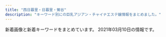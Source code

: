```yaml
---
title: "西日暮里・日暮里・鶯谷"
description: "キーワード別にの巨乳アジアン・チャイナエステ嬢情報をまとめました。"
---
```


新着画像と新着キーワードをまとめています。
2021年03月10日の情報です。

<DmmAffiliateIns />
<KeywordTable
  shops={
    [
    {
        "url": "http://lapis.tyo.cm/",
        "name": "\u30e9\u30d4\u30b9",
        "keywords": {
            "83": 4,
            "87": 4,
            "86": 8,
            "D": 16
        },
        "img_links": [
            "http://lapis.tyo.cm/images/new.jpg",
            "http://lapis.tyo.cm/images/s_face.jpg",
            "http://lapis.tyo.cm/images/pick_bj3.jpg",
            "http://lapis.tyo.cm/images/nbj1.jpg",
            "http://lapis.tyo.cm/images/s_pick.jpg",
            "http://lapis.tyo.cm/photos/sites/75/2021/01/2021010407562697.jpg",
            "http://lapis.tyo.cm/images/s_link.jpg",
            "http://lapis.tyo.cm/images/mobile.jpg",
            "http://lapis.tyo.cm/images/top.png",
            "http://lapis.tyo.cm/images/pick_bj1.jpg",
            "http://lapis.tyo.cm/images/s_blog.jpg",
            "http://lapis.tyo.cm/images/s_staff.jpg",
            "http://lapis.tyo.cm/photos/sites/75/2021/01/2021010407562482.jpg",
            "http://lapis.tyo.cm/photos/sites/75/2021/01/2021010407562324.jpg",
            "http://lapis.tyo.cm/photos/sites/75/2021/01/2021010407562290.jpg",
            "http://lapis.tyo.cm/images/nbj3.jpg"
        ],
        "station": "JR\u9daf\u8c37\u99c5\u5317\u53e3"
    },
    {
        "name": "\u306f\u305f\u3061",
        "station": "JR\u65e5\u66ae\u91cc\u99c5\u5357\u53e3",
        "keywords": {
            "E": 6,
            "D": 47,
            "85": 15,
            "F": 3,
            "C": 19,
            "86": 19,
            "94": 3
        },
        "img_links": [
            "http://www.mac-riraku106.xyz/uploads/191106/1-191106092S0357.jpg",
            "http://www.mac-riraku106.xyz/uploads/200310/1-200310130925920.jpg",
            "http://www.mac-riraku106.xyz/uploads/191128/1-19112Q3102OP.jpg",
            "http://www.mac-riraku106.xyz/uploads/200818/1-200QQ554231G.jpg",
            "http://www.mac-riraku106.xyz/static/picture/top-img09.png",
            "http://www.mac-riraku106.xyz/uploads/190906/1-1ZZ612503C39.jpg",
            "http://www.mac-riraku106.xyz/uploads/200317/1-20031G44235R7.jpg",
            "http://www.mac-riraku106.xyz/uploads/200801/1-200P1110412514.jpg",
            "http://www.mac-riraku106.xyz/uploads/190723/10-1.jpg",
            "http://www.mac-riraku106.xyz/uploads/200801/1-200P1110A4M2.jpg",
            "http://www.mac-riraku106.xyz/uploads/200608/1-20060Q0251EY.jpg",
            "http://www.mac-riraku106.xyz/uploads/200501/1-200501145011C2.jpg",
            "http://www.mac-riraku106.xyz/uploads/190723/21-1.jpg",
            "http://www.mac-riraku106.xyz/uploads/191128/1-19112Q3111UF.jpg",
            "http://www.mac-riraku106.xyz/uploads/200608/1-20060Q02506204.jpg",
            "http://www.mac-riraku106.xyz/uploads/191008/1-19100Q5451M20.jpg",
            "http://www.mac-riraku106.xyz/uploads/200325/1-2003251H340B9.jpg",
            "http://www.mac-riraku106.xyz/static/picture/michi01.png",
            "http://www.mac-riraku106.xyz/uploads/200317/1-20031G44220J0.jpg",
            "http://www.mac-riraku106.xyz/uploads/190723/1-2.jpg",
            "http://www.mac-riraku106.xyz/uploads/200310/1-200310130Z0421.jpg",
            "http://www.mac-riraku106.xyz/uploads/200501/1-200501144951148.jpg",
            "http://www.mac-riraku106.xyz/static/picture/top-img03.png",
            "http://www.mac-riraku106.xyz/uploads/200501/1-200501145002a7.jpg",
            "http://www.mac-riraku106.xyz/uploads/190723/23-2.jpg",
            "http://www.mac-riraku106.xyz/uploads/191209/1-191209123459153.jpg",
            "http://www.mac-riraku106.xyz/uploads/190826/1-1ZR6144611E0.jpg",
            "http://www.mac-riraku106.xyz/uploads/200317/1-20031G4420c38.jpg",
            "http://www.mac-riraku106.xyz/static/picture/call.png",
            "http://www.mac-riraku106.xyz/uploads/190723/1-1.jpg",
            "http://www.mac-riraku106.xyz/uploads/190723/25-1.jpg",
            "http://www.mac-riraku106.xyz/uploads/190723/33-1.jpg",
            "http://www.mac-riraku106.xyz/static/picture/tel.png",
            "http://www.mac-riraku106.xyz/uploads/200501/1-200501125251121.jpg",
            "http://www.mac-riraku106.xyz/uploads/190926/1-1Z926131R6102.jpg",
            "http://www.mac-riraku106.xyz/uploads/200310/1-20031013091I08.jpg",
            "http://www.mac-riraku106.xyz/uploads/190826/1-1ZR614462Qa.jpg",
            "http://www.mac-riraku106.xyz/uploads/200818/1-200QQ5535E92.jpg",
            "http://www.mac-riraku106.xyz/static/picture/top-img02.png",
            "http://www.mac-riraku106.xyz/uploads/190906/1-1ZZ6125225A4.jpg",
            "http://www.mac-riraku106.xyz/uploads/190723/23-3.jpg",
            "http://www.mac-riraku106.xyz/uploads/191128/1-19112Q31009521.jpg",
            "http://www.mac-riraku106.xyz/static/picture/2.jpg",
            "http://www.mac-riraku106.xyz/uploads/200501/1-200501125300127.jpg",
            "http://www.mac-riraku106.xyz/uploads/190723/34-1.jpg",
            "http://www.mac-riraku106.xyz/uploads/191209/1-191209122ZY50.jpg",
            "http://www.mac-riraku106.xyz/static/picture/top-img01.png",
            "http://www.mac-riraku106.xyz/uploads/191219/1-19121912423J29.jpg",
            "http://www.mac-riraku106.xyz/uploads/191106/1-191106092T0531.jpg",
            "http://www.mac-riraku106.xyz/uploads/190723/23-1.jpg",
            "http://www.mac-riraku106.xyz/static/picture/michi02.png",
            "http://www.mac-riraku106.xyz/uploads/190926/1-1Z926131T2408.jpg",
            "http://www.mac-riraku106.xyz/uploads/191106/1-191106092J62Y.jpg",
            "http://www.mac-riraku106.xyz/uploads/200801/1-200P1110631926.jpg",
            "http://www.mac-riraku106.xyz/uploads/190723/10-2.jpg",
            "http://www.mac-riraku106.xyz/uploads/191219/1-191219124141563.jpg",
            "http://www.mac-riraku106.xyz/uploads/191008/1-19100Q5453V63.jpg",
            "http://www.mac-riraku106.xyz/uploads/200501/1-200501125159161.jpg",
            "http://www.mac-riraku106.xyz/uploads/200818/1-200QQ55415J4.jpg",
            "http://www.mac-riraku106.xyz/uploads/190723/30-1.jpg",
            "http://www.mac-riraku106.xyz/uploads/200325/1-2003251H312V4.jpg",
            "http://www.mac-riraku106.xyz/uploads/200501/1-200501125150516.jpg",
            "http://www.mac-riraku106.xyz/static/picture/1.jpg",
            "http://www.mac-riraku106.xyz/uploads/191209/1-1912091229204E.jpg"
        ],
        "url": "http://www.mac-riraku106.xyz/"
    },
    {
        "keywords": {},
        "img_links": [
            "http://www.es-ms.work/images/s1.png",
            "http://www.es-ms.work/staff/kaya.jpg",
            "http://www.es-ms.work/images/interior_t.jpg",
            "http://www.es-ms.work/img/kaya1.jpg",
            "http://www.es-ms.work/images/rec1.jpg",
            "http://www.es-ms.work/staff/sayuri.jpg",
            "http://www.es-ms.work/images/sys.jpg",
            "http://www.es-ms.work/images/3.jpg",
            "http://www.es-ms.work/images/int1.jpg",
            "http://www.es-ms.work/images/2.jpg",
            "http://www.es-ms.work/images/head.jpg",
            "http://www.es-ms.work/images/1.jpg",
            "http://www.es-ms.work/images/news.jpg",
            "http://www.es-ms.work/staff/rina.jpg",
            "http://www.es-ms.work/img/sayuri1.jpg",
            "http://www.es-ms.work/images/tg.jpg",
            "http://www.es-ms.work/images/staff_t.jpg",
            "http://www.es-ms.work/images/rec2.jpg",
            "http://www.es-ms.work/images/int2.jpg",
            "http://www.es-ms.work/images/ac1.jpg",
            "http://www.es-ms.work/img/rina1.jpg"
        ],
        "url": "http://www.es-ms.work/",
        "name": "\u685c\u306e\u5bb6",
        "station": "JR\u9daf\u8c37\u99c5\u5317\u53e3"
    },
    {
        "station": "JR\u65e5\u66ae\u91cc\u99c5\u5357\u53e3",
        "name": "\u30bd\u30d5\u30a3\u30a2",
        "keywords": {
            "\u30c0\u30a4\u30ca\u30de\u30a4\u30c8": 1,
            "\u30bb\u30af\u30b7\u30fc": 18,
            "G": 2,
            "E": 1
        },
        "img_links": [
            "https://www.sofia-est.com/img/girl/thumb/s89_2.jpg",
            "https://www.sofia-est.com/img/material/pagetop_rollout.png",
            "https://www.sofia-est.com/img/material/page3_subt1.png",
            "https://www.sofia-est.com/img/material/top_newface.png",
            "https://www.sofia-est.com/img/material/gm3_rollout.png",
            "https://www.sofia-est.com/img/material/photo6.jpg",
            "https://www.sofia-est.com/img/material/course_tanta2.png",
            "https://www.sofia-est.com/img/material/top_kodawari.png",
            "https://www.sofia-est.com/img/girl/list/s57_list.jpg",
            "https://www.sofia-est.com/img/girl/thumb/s99_1.jpg",
            "https://www.sofia-est.com/img/material/page6_subt3.png",
            "https://www.sofia-est.com/img/material/coursepoint_rev2.png",
            "https://www.sofia-est.com/img/material/top_news.png",
            "https://www.sofia-est.com/img/material/doublecourse_rev1.png",
            "https://www.sofia-est.com/img/material/mob_t5.jpg",
            "https://www.sofia-est.com/img/girl/thumb/s97_2.jpg",
            "https://www.sofia-est.com/img/girl/thumb/s85_1.jpg",
            "https://www.sofia-est.com/img/girl/list/s92_list.jpg",
            "https://www.sofia-est.com/img/material/mob_t1.jpg",
            "https://www.sofia-est.com/img/girl/thumb/s94_1.jpg",
            "https://www.sofia-est.com/img/girl/thumb/s99_2.jpg",
            "https://www.sofia-est.com/img/material/mobileqr.png",
            "https://www.sofia-est.com/img/material/mob_m2_rev1.jpg",
            "https://www.sofia-est.com/img/girl/main/s111_1.jpg",
            "https://www.sofia-est.com/img/girl/thumb/s55_3.jpg",
            "https://www.sofia-est.com/img/material/page3_1_subt1.png",
            "https://www.sofia-est.com/img/material/top_kodawariimg1.jpg",
            "https://www.sofia-est.com/img/girl/list/s56_list.jpg",
            "https://www.sofia-est.com/img/girl/thumb/s81_5.jpg",
            "https://www.sofia-est.com/img/material/page4_subt2.png",
            "https://www.sofia-est.com/img/what/coupon202009.png",
            "https://www.sofia-est.com/img/girl/list/s85_list.jpg",
            "https://www.sofia-est.com/img/top/topslide20141211.jpg",
            "https://www.sofia-est.com/img/material/course_tanta1.png",
            "https://www.sofia-est.com/img/material/mob_t3.jpg",
            "https://www.sofia-est.com/img/material/mob_m1_rev1.jpg",
            "https://www.sofia-est.com/img/material/photo5.jpg",
            "https://www.sofia-est.com/img/girl/pickup/pickup20190509222453.jpg",
            "https://www.sofia-est.com/img/girl/thumb/s57_1.jpg",
            "https://www.sofia-est.com/img/material/page5_subt1.png",
            "https://www.sofia-est.com/img/material/top_twitter.png",
            "https://www.sofia-est.com/img/girl/list/s111_list.jpg",
            "https://www.sofia-est.com/img/girl/thumb/s89_1.jpg",
            "https://www.sofia-est.com/img/material/page8_subt2.png",
            "https://www.sofia-est.com/img/girl/main/s84_1.jpg",
            "https://www.sofia-est.com/img/material/top_pickup.png",
            "https://www.sofia-est.com/img/girl/thumb/s111_1.jpg",
            "https://www.sofia-est.com/img/material/top_movie.png",
            "https://www.sofia-est.com/img/girl/thumb/s85_2.jpg",
            "https://www.sofia-est.com/img/material/sd_rt_btn.png",
            "https://www.sofia-est.com/img/material/movie_left_yaji.png",
            "https://www.sofia-est.com/img/material/top_about.png",
            "https://www.sofia-est.com/img/material/gm5_rollout.png",
            "https://www.sofia-est.com/img/material/phototxt.jpg",
            "https://www.sofia-est.com/img/girl/main/s99_1.jpg",
            "https://www.sofia-est.com/img/girl/list/s94_list.jpg",
            "https://www.sofia-est.com/img/material/yakusoku.png",
            "https://www.sofia-est.com/img/material/mob_m5.jpg",
            "https://www.sofia-est.com/img/material/page7_subt1.png",
            "https://www.sofia-est.com/img/banner/koko_120x60.png",
            "https://www.sofia-est.com/img/material/hosi5.png",
            "https://www.sofia-est.com/img/top/topslide20141210.jpg",
            "https://www.sofia-est.com/img/girl/main/s85_1.jpg",
            "https://www.sofia-est.com/img/material/page6_subt2.png",
            "https://www.sofia-est.com/img/girl/thumb/s97_1.jpg",
            "https://www.sofia-est.com/img/girl/main/s94_1.jpg",
            "https://www.sofia-est.com/img/girl/pickup/pickup20200111122329.jpg",
            "https://www.sofia-est.com/img/girl/list/s100_list.jpg",
            "https://www.sofia-est.com/img/material/photo7.jpg",
            "https://www.sofia-est.com/img/girl/main/s57_1.jpg",
            "https://www.sofia-est.com/img/girl/list/s55_list.jpg",
            "https://www.sofia-est.com/img/material/mob_t4.jpg",
            "https://www.sofia-est.com/img/girl/thumb/s108_1.jpg",
            "https://www.sofia-est.com/img/girl/main/s81_1.jpg",
            "https://www.sofia-est.com/img/girl/main/s55_1.jpg",
            "https://www.sofia-est.com/img/girl/main/s92_1.jpg",
            "https://www.sofia-est.com/img/material/page4_subt1.png",
            "https://www.sofia-est.com/img/girl/main/s97_1.jpg",
            "https://www.sofia-est.com/img/material/page2_subt1.png",
            "https://www.sofia-est.com/img/material/page6_subt1.png",
            "https://www.sofia-est.com/img/material/gm6_rollout.png",
            "https://www.sofia-est.com/img/material/noimg_m.jpg",
            "https://www.sofia-est.com/img/girl/thumb/s56_1.jpg",
            "https://www.sofia-est.com/img/girl/thumb/s81_3.jpg",
            "https://www.sofia-est.com/img/girl/thumb/s92_1.jpg",
            "https://www.sofia-est.com/img/girl/list/s108_list.jpg",
            "https://www.sofia-est.com/img/material/courseoption_rev1.png",
            "https://www.sofia-est.com/img/material/noimg_thumb.jpg",
            "https://www.sofia-est.com/img/girl/thumb/s85_3.jpg",
            "https://www.sofia-est.com/img/material/photo1.jpg",
            "https://www.sofia-est.com/img/top/topslide20150918.jpg",
            "https://www.sofia-est.com/img/girl/main/s108_1.jpg",
            "https://www.sofia-est.com/img/material/gm2_rollout.png",
            "https://www.sofia-est.com/img/girl/main/s89_1.jpg",
            "https://www.sofia-est.com/img/material/photo3.jpg",
            "https://www.sofia-est.com/img/girl/thumb/s84_2.jpg",
            "https://www.sofia-est.com/img/material/mob_youtube.png",
            "https://www.sofia-est.com/img/girl/list/s99_list.jpg",
            "https://www.sofia-est.com/img/girl/list/s84_list.jpg",
            "https://www.sofia-est.com/img/material/page3_1_subt2.png",
            "https://www.sofia-est.com/img/girl/thumb/s81_4.jpg",
            "https://www.sofia-est.com/img/material/mob_m4.jpg",
            "https://www.sofia-est.com/img/material/mob_m3_rev1.jpg",
            "https://www.sofia-est.com/img/material/movie20141210.jpg",
            "https://www.sofia-est.com/img/girl/thumb/s55_1.jpg",
            "https://www.sofia-est.com/img/girl/thumb/s100_1.jpg",
            "https://www.sofia-est.com/img/girl/thumb/s92_2.jpg",
            "https://www.sofia-est.com/img/material/top_camp.png",
            "https://www.sofia-est.com/img/girl/mobilepickup/mobilepickup20200302124127.jpg",
            "https://www.sofia-est.com/img/girl/pickup/pickup20191220093623.jpg",
            "https://www.sofia-est.com/img/girl/list/s97_list.jpg",
            "https://www.sofia-est.com/img/girl/thumb/s81_2.jpg",
            "https://www.sofia-est.com/img/material/noimg_b.jpg",
            "https://www.sofia-est.com/img/girl/thumb/s55_2.jpg",
            "https://www.sofia-est.com/img/material/photobig.jpg",
            "https://www.sofia-est.com/img/girl/thumb/s56_2.jpg",
            "https://www.sofia-est.com/img/girl/pickup/pickup20191220093702.jpg",
            "https://www.sofia-est.com/img/girl/list/s89_list.jpg",
            "https://www.sofia-est.com/img/material/top_infomation.png",
            "https://www.sofia-est.com/img/girl/list/s81_list.jpg",
            "https://www.sofia-est.com/img/girl/thumb/s84_1.jpg",
            "https://www.sofia-est.com/img/material/photo2.jpg",
            "https://www.sofia-est.com/img/material/gm4_rollout.png",
            "https://www.sofia-est.com/img/material/photo4.jpg",
            "https://www.sofia-est.com/img/material/iph.png",
            "https://www.sofia-est.com/img/material/page8_subt1.png",
            "https://www.sofia-est.com/img/material/movie_right_yaji.png",
            "https://www.sofia-est.com/img/girl/main/s56_1.jpg",
            "https://www.sofia-est.com/img/material/movieicon.png",
            "https://www.sofia-est.com/img/material/photo8.jpg",
            "https://www.sofia-est.com/img/material/gm1_rollout.png",
            "https://www.sofia-est.com/img/material/page5_subt2.png",
            "https://www.sofia-est.com/img/girl/thumb/s94_2.jpg",
            "https://www.sofia-est.com/img/material/mob_t2.jpg",
            "https://www.sofia-est.com/img/girl/thumb/s81_1.jpg"
        ],
        "url": "https://www.sofia-est.com/"
    },
    {
        "keywords": {},
        "name": "\u5fc3\u7f8e",
        "station": "JR\u9daf\u8c37\u99c5\u5317\u53e3",
        "img_links": [
            "http://www.ai-lian.work/img/saya1.jpg",
            "http://www.ai-lian.work/images/int2.jpg",
            "http://www.ai-lian.work/images/2.jpg",
            "http://www.ai-lian.work/images/sys1.jpg",
            "http://www.ai-lian.work/images/rec1.jpg",
            "http://www.ai-lian.work/img/aya1.jpg",
            "http://www.ai-lian.work/images/staff_t.jpg",
            "http://www.ai-lian.work/images/3.jpg",
            "http://www.ai-lian.work/images/ta.jpg",
            "http://www.ai-lian.work/images/tel.jpg",
            "http://www.ai-lian.work/images/1.jpg",
            "http://www.ai-lian.work/images/interior_t.jpg",
            "http://www.ai-lian.work/images/int1.jpg",
            "http://www.ai-lian.work/images/head.jpg",
            "http://www.ai-lian.work/images/news.jpg",
            "http://www.ai-lian.work/img/yui1.jpg",
            "http://www.ai-lian.work/images/line.png",
            "http://www.ai-lian.work/images/mobile.jpg"
        ],
        "url": "http://www.ai-lian.work/"
    },
    {
        "station": "JR\u897f\u65e5\u66ae\u91cc\u99c5",
        "img_links": [
            "http://www.hohoemi.es-relax.info/images/r04.jpg",
            "http://www.hohoemi.es-relax.info/gals/yuyu1.jpg",
            "http://www.hohoemi.es-relax.info/gals/mirai1.jpg",
            "http://www.hohoemi.es-relax.info/gals/nana1.jpg",
            "http://www.hohoemi.es-relax.info/i/room/r01.jpg",
            "http://www.hohoemi.es-relax.info/gals/rika1.jpg",
            "http://www.hohoemi.es-relax.info/images/img04.jpg",
            "http://www.hohoemi.es-relax.info/images/newsbar.jpg",
            "http://www.hohoemi.es-relax.info/images/162-1.jpg",
            "http://www.hohoemi.es-relax.info/images/r02.jpg",
            "http://www.hohoemi.es-relax.info/images/img03.jpg",
            "http://www.hohoemi.es-relax.info/i/room/r04.jpg",
            "http://www.hohoemi.es-relax.info/images/r01.jpg",
            "http://www.hohoemi.es-relax.info/gals/egao1.jpg",
            "http://www.hohoemi.es-relax.info/images/r05.jpg",
            "http://www.hohoemi.es-relax.info/gals/monika1.jpg",
            "http://www.hohoemi.es-relax.info/gals/karin1.jpg",
            "http://www.hohoemi.es-relax.info/images/nanami1.jpg",
            "http://www.hohoemi.es-relax.info/i/room/r03.jpg",
            "http://www.hohoemi.es-relax.info/images/r03.jpg",
            "http://www.hohoemi.es-relax.info/gals/yuri1.jpg",
            "http://www.hohoemi.es-relax.info/images/img02.jpg",
            "http://www.hohoemi.es-relax.info/i/room/r02.jpg",
            "http://www.hohoemi.es-relax.info/gals/nanami1.jpg"
        ],
        "url": "http://www.hohoemi.es-relax.info/",
        "keywords": {},
        "name": "\u307b\u307b\u3048\u307f"
    },
    {
        "img_links": [
            "http://chou.ies.bz/images/s_staff.jpg",
            "http://chou.ies.bz/photos/sites/85/2019/07/2019070106320474.jpg",
            "http://chou.ies.bz/images/top.png",
            "http://chou.ies.bz/images/s1.png",
            "http://chou.ies.bz/images/n1.jpg",
            "http://chou.ies.bz/photos/sites/85/2020/12/2020120204150858.jpg",
            "http://chou.ies.bz/images/s_news.png",
            "http://chou.ies.bz/images/s_pick.png",
            "http://chou.ies.bz/photos/sites/85/2019/07/2019070106340260.jpg",
            "http://chou.ies.bz/photos/sites/85/2019/07/2019070106333414.jpg",
            "http://chou.ies.bz/images/s3.png",
            "http://chou.ies.bz/images/n3.png",
            "http://chou.ies.bz/photos/sites/85/2019/06/2019062803491517.jpg",
            "http://chou.ies.bz/photos/sites/85/2020/12/2020121802483415.jpg",
            "http://chou.ies.bz/images/s_link.png",
            "http://chou.ies.bz/photos/sites/85/2019/12/2019120602315853.jpg",
            "http://chou.ies.bz/photos/sites/85/2020/12/2020120204265615.jpg",
            "http://chou.ies.bz/photos/sites/85/2020/10/2020100610370157.jpg",
            "http://chou.ies.bz/photos/sites/85/2019/07/2019070509385227.jpg",
            "http://chou.ies.bz/photos/sites/85/2020/10/2020100610383828.jpg",
            "http://chou.ies.bz/images/mobile.png",
            "http://chou.ies.bz/photos/sites/85/2019/07/2019070106330942.jpg"
        ],
        "keywords": {
            "86": 7,
            "C": 1,
            "D": 9,
            "E": 1,
            "85": 1,
            "84": 2,
            "87": 1
        },
        "url": "http://chou.ies.bz/",
        "station": "JR\u897f\u65e5\u66ae\u91cc\u99c5",
        "name": "\u706f\u308a\u5c4b"
    },
    {
        "station": "JR\u9daf\u8c37\u99c5\u5317\u53e3",
        "name": "\u5065\u7f8e\u5802",
        "img_links": [
            "http://es-rlx.com/staff/anna/01mb.jpg",
            "http://es-rlx.com/staff/sakura/01.jpg",
            "http://es-rlx.com/img/access/roaddm.png",
            "http://es-rlx.com/staff/yuki/01.jpg",
            "http://es-rlx.com/staff/rumi/01.jpg",
            "http://es-rlx.com/img/access/road03.jpg",
            "http://es-rlx.com/staff/yuki/01mb.jpg",
            "http://es-rlx.com/img/ttl_rec.png",
            "http://es-rlx.com/img/youtube.jpg",
            "http://es-rlx.com/staff/sakura/01mb.jpg",
            "http://es-rlx.com/pic/top2.jpg",
            "http://es-rlx.com/pic/top1.jpg",
            "http://es-rlx.com/img/ft_tel.png",
            "http://es-rlx.com/staff/mai/01.jpg",
            "http://es-rlx.com/staff/rumi/01mb.jpg",
            "http://es-rlx.com/staff/minami/01mb.jpg",
            "http://es-rlx.com/img/ttl_staff.png",
            "http://es-rlx.com/i/files/homeimg.jpg",
            "http://es-rlx.com/staff/mai/01mb.jpg",
            "http://es-rlx.com/img/ttl_mobile.png",
            "http://es-rlx.com/staff/anna/01.jpg",
            "http://es-rlx.com/img/access/road02.jpg",
            "http://es-rlx.com/pic/top3.jpg",
            "http://es-rlx.com/img/access/road04.jpg",
            "http://es-rlx.com/img/access/kanban.png",
            "http://es-rlx.com/img/access/road01.jpg",
            "http://es-rlx.com/staff/minami/01.jpg",
            "http://es-rlx.com/img/ttl_tnew.png",
            "http://es-rlx.com/pic/head.png"
        ],
        "url": "http://es-rlx.com/",
        "keywords": {
            "C": 21
        }
    },
    {
        "name": "\u672a\u6765",
        "img_links": [
            "http://www.relax-mirai.info/images/risa1.jpg",
            "http://www.relax-mirai.info/i/images/momo1.jpg",
            "http://www.relax-mirai.info/gals/aki1.jpg",
            "http://www.relax-mirai.info/gals/kaka1.jpg",
            "http://www.relax-mirai.info/images/momo1.jpg",
            "http://www.relax-mirai.info/images/info01.jpg",
            "http://www.relax-mirai.info/gals/risa1.jpg",
            "http://www.relax-mirai.info/images/qr.jpg",
            "http://www.relax-mirai.info/i/images/sayuri1.jpg",
            "http://www.relax-mirai.info/images/sayuri1.jpg",
            "http://www.relax-mirai.info/gals/emi1.jpg",
            "http://www.relax-mirai.info/images/m03.jpg",
            "http://www.relax-mirai.info/i/120/sayuri1.jpg",
            "http://www.relax-mirai.info/images/info02.jpg",
            "http://www.relax-mirai.info/images/m02.jpg",
            "http://www.relax-mirai.info/images/m04.jpg"
        ],
        "url": "http://www.relax-mirai.info/",
        "keywords": {},
        "station": "\u65e5\u66ae\u91cc\u99c5\u6771\u53e3"
    },
    {
        "url": "http://esthe-aroma.red/",
        "station": "JR\u65e5\u66ae\u91cc\u99c5\u6771\u53e3",
        "keywords": {
            "86": 10,
            "D": 9,
            "E": 1
        },
        "img_links": [
            "http://esthe-aroma.red/images/cg11.jpg",
            "http://esthe-aroma.red/images/cg00.jpg",
            "http://esthe-aroma.red/images/evetop.png",
            "http://esthe-aroma.red/images/rec.png",
            "http://esthe-aroma.red/images/top.png",
            "http://esthe-aroma.red/images/cg04.jpg",
            "http://esthe-aroma.red/images/staff_s.png",
            "http://esthe-aroma.red/images/cg03.jpg",
            "http://esthe-aroma.red/images/cg05.jpg",
            "http://esthe-aroma.red/images/cg01.jpg",
            "http://esthe-aroma.red/images/r2.jpg",
            "http://esthe-aroma.red/images/r1.jpg",
            "http://esthe-aroma.red/images/cg10.jpg",
            "http://esthe-aroma.red/images/sruru.jpg",
            "http://esthe-aroma.red/images/r3.jpg",
            "http://esthe-aroma.red/images/cg08.jpg",
            "http://esthe-aroma.red/link/menlog.jpg",
            "http://esthe-aroma.red/images/news.png",
            "http://esthe-aroma.red/images/precau.png",
            "http://esthe-aroma.red/images/r4.jpg",
            "http://esthe-aroma.red/images/kan.jpg",
            "http://esthe-aroma.red/images/cg06.jpg",
            "http://esthe-aroma.red/images/imm.jpg",
            "http://esthe-aroma.red/images/cg09.jpg",
            "http://esthe-aroma.red/images/cg07.jpg",
            "http://esthe-aroma.red/images/cg02.jpg"
        ],
        "name": "\u548c\u5408 \u308f\u3054\u3046"
    },
    {
        "keywords": {},
        "url": "http://es-minami.com/",
        "station": "JR\u65e5\u66ae\u91cc\u99c5\u6771\u53e3",
        "name": "\u307f\u306a\u307f",
        "img_links": [
            "http://www.es-minami.com/images/nana1.jpg",
            "http://es-minami.com/img/yuki1.jpg",
            "http://www.es-minami.com/images/mobole.png",
            "http://es-minami.com/gals/riri1.jpg",
            "http://www.es-minami.com/images/rika1.jpg",
            "http://es-minami.com/images/nana1.jpg",
            "http://es-minami.com/images/yuki1.jpg",
            "http://es-minami.com/images/riri1.jpg",
            "http://www.es-minami.com/gals/sayuri1.jpg",
            "http://www.es-minami.com/gals/mika2.jpg",
            "http://www.es-minami.com/images/sayuri1.jpg",
            "http://es-minami.com/gals/mika1.jpg",
            "http://www.es-minami.com/images/riri1.jpg",
            "http://www.es-minami.com/img/sayuri1.jpg",
            "http://www.es-minami.com/img/mika2.jpg",
            "http://www.es-minami.com/gals/riri1.jpg",
            "http://es-minami.com/images/sayuri2.jpg",
            "http://www.es-minami.com/gals/sakura1.jpg",
            "http://es-minami.com/images/staff-bar.png",
            "http://es-minami.com/gals/sayuri1.jpg",
            "http://es-minami.com/gals/mika2.jpg",
            "http://es-minami.com/gals/sayuri2.jpg",
            "http://www.es-minami.com/img/mika1.jpg",
            "http://es-minami.com/images/sayuri1.jpg",
            "http://www.es-minami.com/img/sayuri2.jpg",
            "http://www.es-minami.com/gals/nana1.jpg",
            "http://www.es-minami.com/images/pick_staff6.jpg",
            "http://www.es-minami.com/gals/rika1.jpg",
            "http://es-minami.com/images/mika1.jpg",
            "http://es-minami.com/images/pick_staff6.jpg",
            "http://es-minami.com/img/mika1.jpg",
            "http://es-minami.com/gals/yuki1.jpg",
            "http://es-minami.com/gals/rika1.jpg",
            "http://www.es-minami.com/img/nana1.jpg",
            "http://www.es-minami.com/img/yuki1.jpg",
            "http://es-minami.com/img/nana1.jpg",
            "http://es-minami.com/img/riri1.jpg",
            "http://www.es-minami.com/images/yuki1.jpg",
            "http://www.es-minami.com/img/riri1.jpg",
            "http://www.es-minami.com/gals/mika1.jpg",
            "http://www.es-minami.com/gals/yuki1.jpg",
            "http://www.es-minami.com/images/mika2.jpg",
            "http://www.es-minami.com/images/mika1.jpg",
            "http://es-minami.com/img/mika2.jpg",
            "http://www.es-minami.com/images/staff-bar.png",
            "http://es-minami.com/images/news.png",
            "http://es-minami.com/images/rika1.jpg",
            "http://es-minami.com/img/sayuri1.jpg",
            "http://www.es-minami.com/images/sayuri2.jpg",
            "http://es-minami.com/gals/sakura1.jpg",
            "http://es-minami.com/img/sayuri2.jpg",
            "http://es-minami.com/images/mobole.png",
            "http://es-minami.com/gals/nana1.jpg",
            "http://www.es-minami.com/images/news.png",
            "http://www.es-minami.com/gals/sayuri2.jpg",
            "http://es-minami.com/images/mika2.jpg"
        ]
    },
    {
        "name": "\u9e97\u4eba",
        "img_links": [],
        "keywords": {},
        "url": "http://reijin.xyz.mn/",
        "station": "JR\u65e5\u66ae\u91cc\u99c5\u6771\u53e3"
    },
    {
        "url": "http://onkyoukou.tyo.cm/",
        "img_links": [
            "http://onkyoukou.tyo.cm/images/s_face.jpg",
            "http://onkyoukou.tyo.cm/images/face_bj3.jpg",
            "http://onkyoukou.tyo.cm/images/n3.jpg",
            "http://onkyoukou.tyo.cm/images/n1.jpg",
            "http://onkyoukou.tyo.cm/images/nbj1.jpg",
            "http://onkyoukou.tyo.cm/photos/sites/88/2017/03/staff4.jpg",
            "http://onkyoukou.tyo.cm/images/s_link.jpg",
            "http://onkyoukou.tyo.cm/images/acc2.jpg",
            "http://onkyoukou.tyo.cm/images/top.png",
            "http://onkyoukou.tyo.cm/images/face_bj.jpg",
            "http://onkyoukou.tyo.cm/images/acc1.jpg",
            "http://onkyoukou.tyo.cm/images/acc3.jpg",
            "http://onkyoukou.tyo.cm/images/line.jpg",
            "http://onkyoukou.tyo.cm/images/s_staff1.jpg",
            "http://onkyoukou.tyo.cm/images/s_mobile.jpg",
            "http://onkyoukou.tyo.cm/photos/sites/88/2020/03/2020030111163079.jpg",
            "http://onkyoukou.tyo.cm/photos/sites/88/2017/03/staff2.jpg",
            "http://onkyoukou.tyo.cm/photos/sites/88/2017/03/staff1.jpg",
            "http://onkyoukou.tyo.cm/images/s_pick.jpg",
            "http://onkyoukou.tyo.cm/images/nbj3.jpg",
            "http://onkyoukou.tyo.cm/images/s_staff.jpg",
            "http://onkyoukou.tyo.cm/images/mobile.jpg",
            "http://onkyoukou.tyo.cm/images/s_news.jpg"
        ],
        "name": "\u6e29\u99a8\u6e2f-\u304a\u3093\u304d\u3087\u3046\u3053\u3046-",
        "station": "JR\u897f\u65e5\u66ae\u91cc\u99c5",
        "keywords": {
            "86": 3,
            "C": 13,
            "87": 3,
            "88": 6
        }
    },
    {
        "url": "http://flowerscent.este.work/",
        "img_links": [
            "http://flowerscent.este.work/head_2_4691_1553674270815382.png",
            "http://flowerscent.este.work/head_1_4691_1553674270167089.png",
            "http://flowerscent.este.work/head_3_4691_1556258938113847.png",
            "http://flowerscent.este.work/2/uploadimg/1600260826.jpg",
            "http://flowerscent.este.work/2/uploadimg/1599833697.jpg"
        ],
        "keywords": {
            "83": 36,
            "87": 12,
            "E": 12,
            "C": 36,
            "86": 12,
            "D": 12
        },
        "station": "JR\u897f\u65e5\u66ae\u91cc\u99c5",
        "name": "\u3075\u308f\u3075\u308f"
    },
    {
        "station": "JR\u65e5\u66ae\u91cc\u99c5\u5357\u53e3",
        "keywords": {
            "86": 15,
            "D": 20,
            "85": 5
        },
        "url": "http://momo.tyo.cm/",
        "name": "\u6843",
        "img_links": [
            "http://momo.tyo.cm/images/tit_com01.png",
            "http://momo.tyo.cm/images/pagetop.png",
            "http://momo.tyo.cm/images/tit_link01.png",
            "http://momo.tyo.cm/photos/sites/53/2021/02/2021021607405578.jpg",
            "http://momo.tyo.cm/images/tit04.png",
            "http://momo.tyo.cm/images/bg_pick.png",
            "http://momo.tyo.cm/images/tit01.png",
            "http://momo.tyo.cm/images/nav_link06.png",
            "http://momo.tyo.cm/images/top_slider01.jpg",
            "http://momo.tyo.cm/photos/sites/53/2021/02/2021021607405658.jpg",
            "http://momo.tyo.cm/images/news.png",
            "http://momo.tyo.cm/images/tit_staff.png",
            "http://momo.tyo.cm/images/tit_com04.png",
            "http://momo.tyo.cm/images/nav_link03.png",
            "http://momo.tyo.cm/photos/sites/53/2021/02/2021021607405882.jpg",
            "http://momo.tyo.cm/images/nav_link02.png",
            "http://momo.tyo.cm/photos/sites/53/2021/02/2021021607405730.jpg",
            "http://momo.tyo.cm/images/nav_link01.png",
            "http://momo.tyo.cm/images/tit_com.png",
            "http://momo.tyo.cm/images/tit_com05.png",
            "http://momo.tyo.cm/images/tit03.png",
            "http://momo.tyo.cm/images/border01.png",
            "http://momo.tyo.cm/images/tit05.png",
            "http://momo.tyo.cm/images/top_slider02.jpg",
            "http://momo.tyo.cm/images/tit02.png",
            "http://momo.tyo.cm/images/tit_com02.png",
            "http://momo.tyo.cm/images/nav_link05.png",
            "http://momo.tyo.cm/images/tit_com03.png",
            "http://momo.tyo.cm/images/nav_link04.png",
            "http://momo.tyo.cm/images/border02.png"
        ]
    },
    {
        "station": "JR\u65e5\u66ae\u91cc\u99c5\u6771\u53e3",
        "keywords": {
            "C": 6
        },
        "img_links": [
            "http://www.en-nippori.net/image/mainparts/images/navi01_05.jpg",
            "http://www.en-nippori.net/image/mainparts/images/navi01_03.jpg",
            "http://www.en-nippori.net/image/mainparts/images/navi01_04.jpg",
            "http://www.en-nippori.net/image/index/top.jpg",
            "http://www.en-nippori.net/image/therapist/03.jpg",
            "http://www.en-nippori.net/image/mainparts/images/navi01_07.jpg",
            "http://www.en-nippori.net/image/therapist/02.jpg",
            "http://www.en-nippori.net/image/therapist/06.jpg",
            "http://www.en-nippori.net/image/therapist/01.jpg",
            "http://www.en-nippori.net/image/mainparts/images/navi01_06.jpg",
            "http://www.en-nippori.net/image/mainparts/main.jpg",
            "http://www.en-nippori.net/image/therapist/04.jpg",
            "http://www.en-nippori.net/image/mainparts/images/navi01_02.jpg"
        ],
        "name": "\u7e01",
        "url": "http://www.en-nippori.net/"
    },
    {
        "url": "https://mominoki.tyo.ac/",
        "station": "\u753a\u5c4b\u99c51\u756a\u51fa\u53e3",
        "img_links": [
            "https://mominoki.tyo.ac/photos/sites/41/2020/09/2020092804344859.jpg",
            "https://mominoki.tyo.ac/images/room1.jpg",
            "https://mominoki.tyo.ac/photos/sites/41/2020/11/2020111401222038.jpg",
            "https://mominoki.tyo.ac/images/themes/pink/s_ranking.png",
            "https://mominoki.tyo.ac/images/themes/pink/s_staff.png",
            "https://mominoki.tyo.ac/photos/sites/41/2021/03/2021030408584133.jpg",
            "https://mominoki.tyo.ac/images/themes/pink/line.png",
            "https://mominoki.tyo.ac/images/themes/pink/no2.png",
            "https://mominoki.tyo.ac/images/themes/pink/no1.png",
            "https://mominoki.tyo.ac/images/themes/pink/s_newface.png",
            "https://mominoki.tyo.ac/photos/sites/41/2020/09/2020092810535583.jpg",
            "https://mominoki.tyo.ac/photos/sites/41/2020/09/2020092804344750.jpg",
            "https://mominoki.tyo.ac/images/themes/pink/s_pickup.png",
            "https://mominoki.tyo.ac/images/room3.jpg",
            "https://mominoki.tyo.ac/photos/sites/41/2020/09/2020092804344656.jpg",
            "https://mominoki.tyo.ac/images/themes/pink/s_news.png",
            "https://mominoki.tyo.ac/images/room2.jpg",
            "https://mominoki.tyo.ac/images/themes/pink/s_link.png",
            "https://mominoki.tyo.ac/images/themes/pink/r3.jpg",
            "https://mominoki.tyo.ac/images/room4.jpg",
            "https://mominoki.tyo.ac/photos/sites/41/2021/03/202103040858470.jpg",
            "https://mominoki.tyo.ac/photos/sites/41/2020/09/2020092801595154.jpg",
            "https://mominoki.tyo.ac/images/themes/pink/mobile.jpg"
        ],
        "keywords": {
            "83": 4,
            "86": 4,
            "85": 12,
            "E": 4,
            "D": 20,
            "87": 8,
            "C": 19
        },
        "name": "\u3082\u307f\u306e\u6728"
    },
    {
        "station": "JR\u65e5\u66ae\u91cc\u99c5",
        "img_links": [
            "http://www.night.ne.jp/nightnet/img/7.jpg",
            "http://www.night.ne.jp/nightnet/img/5.jpg",
            "http://www.night.ne.jp/nightnet/img/2.jpg",
            "http://www.night.ne.jp/nightnet/img/15.jpg",
            "http://www.night.ne.jp/nightnet/img/6.jpg",
            "http://www.night.ne.jp/nightnet/img/17.jpg",
            "http://www.night.ne.jp/tokyo/hayasi/img/index_top.jpg",
            "http://www.night.ne.jp/nightnet/img/4.jpg",
            "http://www.night.ne.jp/nightnet/img/13.jpg",
            "http://www.night.ne.jp/tokyo/hayasi/img/qr_code.jpg",
            "http://www.night.ne.jp/nightnet/img/14.jpg",
            "http://www.night.ne.jp/tokyo/hayasi/img/view_3.jpg",
            "http://www.night.ne.jp/_format/P/img/index_enter_1.jpg",
            "http://www.night.ne.jp/_format/P/img/whats_news.jpg",
            "http://www.night.ne.jp/tokyo/hayasi/img/view_1.jpg",
            "http://www.night.ne.jp/nightnet/img/16.jpg",
            "http://www.night.ne.jp/tokyo/hayasi/img/index.jpg",
            "http://www.night.ne.jp/tokyo/hayasi/img/view_5.jpg",
            "http://www.night.ne.jp/nightnet/img/1.jpg",
            "http://www.night.ne.jp/nightnet/img/11.jpg",
            "http://www.night.ne.jp/nightnet/img/8.jpg",
            "http://www.night.ne.jp/tokyo/hayasi/img/index_view.jpg",
            "http://www.night.ne.jp/_format/W/img/whats_view.jpg",
            "http://www.night.ne.jp/tokyo/hayasi/img_staff/g_7181.jpg",
            "http://www.night.ne.jp/tokyo/hayasi/img/view_4.jpg",
            "http://www.night.ne.jp/nightnet/img/12a.jpg",
            "http://www.night.ne.jp/nightnet/img/3.jpg",
            "http://www.night.ne.jp/nightnet/img/10.jpg",
            "http://www.night.ne.jp/tokyo/hayasi/img/view_6.jpg",
            "http://www.night.ne.jp/_format/P/img/over_msg_02.jpg",
            "http://www.night.ne.jp/_format/P/img/over_msg_01.jpg",
            "http://www.night.ne.jp/tokyo/hayasi/img/view_2.jpg",
            "http://www.night.ne.jp/nightnet/img/9.jpg"
        ],
        "name": "\u6797\u30de\u30c3\u30b5\u30fc\u30b8",
        "keywords": {},
        "url": "http://www.night.ne.jp/tokyo/hayasi/"
    },
    {
        "station": "JR\u65e5\u66ae\u91cc\u99c5\u6771\u53e3",
        "img_links": [
            "http://massage-aroma.pink/images/cg09.jpg",
            "http://massage-aroma.pink/images/cg01.jpg",
            "http://massage-aroma.pink/images/cg03.jpg",
            "http://massage-aroma.pink/images/nav-003.png",
            "http://massage-aroma.pink/images/no.png",
            "http://massage-aroma.pink/images/cg10.jpg",
            "http://massage-aroma.pink/images/cg07.jpg",
            "http://massage-aroma.pink/images/nav-005.png",
            "http://massage-aroma.pink/images/nav-001.png",
            "http://massage-aroma.pink/images/nav-002.png",
            "http://massage-aroma.pink/images/cg02.jpg",
            "http://massage-aroma.pink/images/cg05.jpg",
            "http://massage-aroma.pink/images/cg061.jpg",
            "http://massage-aroma.pink/images/tel.png",
            "http://massage-aroma.pink/images/cg04.jpg",
            "http://massage-aroma.pink/images/nav-006.png",
            "http://massage-aroma.pink/images/cg011.jpg",
            "http://massage-aroma.pink/images/cg08.jpg",
            "http://massage-aroma.pink/images/cg06.jpg",
            "http://massage-aroma.pink/images/nav-004.png",
            "http://massage-aroma.pink/images/top001.png"
        ],
        "keywords": {
            "86": 10,
            "D": 10
        },
        "name": "\u30d1\u30b8\u30e3\u30de",
        "url": "http://massage-aroma.pink/"
    }
]
}
/>
<DmmAffiliateScript />
